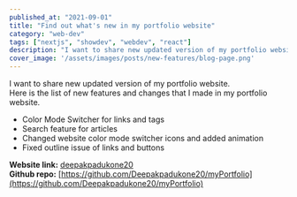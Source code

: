 ```yaml
---
published_at: "2021-09-01"
title: "Find out what's new in my portfolio website"
category: "web-dev"
tags: ["nextjs", "showdev", "webdev", "react"]
description: "I want to share new updated version of my portfolio website. Here is the list of new features and changes I made in my portfolio website."
cover_image: '/assets/images/posts/new-features/blog-page.png'
---
```


I want to share new updated version of my portfolio website.<br />
Here is the list of new features and changes that I made in my portfolio website.<br />

* Color Mode Switcher for links and tags
* Search feature for articles
* Changed website color mode switcher icons and added animation
* Fixed outline issue of links and buttons

**Website link:** [deepakpadukone20](https://my-portfolio-deepakpadukone20.vercel.app) <br />
**Github repo:** [https://github.com/Deepakpadukone20/myPortfolio](https://github.com/Deepakpadukone20/myPortfolio)